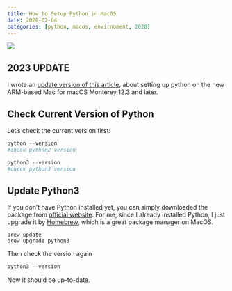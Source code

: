 ```yaml
---
title: How to Setup Python in MacOS
date: 2020-02-04
categories: [python, macos, envirnoment, 2020]
---
```


![](python-logo-master-v3-TM-flattened.png)

::: {.callout-note}

## 2023 UPDATE
I wrote an [update version of this article](../2023-02-21-setup-python-environment-for-ARM-based-Mac/index.qmd), about setting up python on the new ARM-based Mac for macOS Monterey 12.3 and later.

:::

## Check Current Version of Python

Let's check the current version first:

```python
python --version
#check python2 version

python3 --version
#check python3 version
```

## Update Python3

If you don't have Python installed yet, you can simply downloaded the package from [official website](https://www.python.org).
For me, since I already installed Python, I just upgrade it by [Homebrew](https://brew.sh), which is a great package manager on MacOS.

```shell
brew update
brew upgrade python3
```

Then check the version again
```python
python3 --version
```

Now it should be up-to-date.
